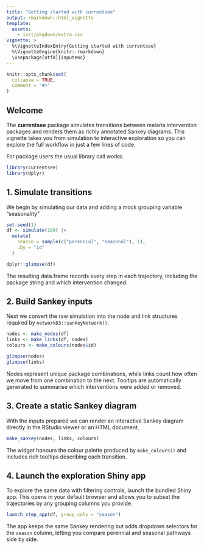 ```yaml
---
title: "Getting started with currentsee"
output: rmarkdown::html_vignette
template:
  assets:
    - inst/pkgdown/extra.css
vignette: >
  %\VignetteIndexEntry{Getting started with currentsee}
  %\VignetteEngine{knitr::rmarkdown}
  \usepackage[utf8]{inputenc}
---
```


```r
knitr::opts_chunk$set(
  collapse = TRUE,
  comment = "#>"
)
```

## Welcome

The **currentsee** package simulates transitions between malaria intervention
packages and renders them as richly annotated Sankey diagrams. This vignette
takes you from simulation to interactive exploration so you can explore the
full workflow in just a few lines of code.

For package users the usual library call works:

```r
library(currentsee)
library(dplyr)
```

## 1. Simulate transitions

We begin by simulating our data and adding a mock grouping variable "seasonality"

```r
set.seed(1)
df <- simulate(100) |>
  mutate(
    season = sample(c("perennial", "seasonal"), 1),
    .by = "id"
  )

dplyr::glimpse(df)
```

The resulting data.frame records every step in each trajectory, including the
package string and which intervention changed.

## 2. Build Sankey inputs

Next we convert the raw simulation into the node and link structures required
by `networkD3::sankeyNetwork()`.

```r
nodes <- make_nodes(df)
links <- make_links(df, nodes)
colours <- make_colours(nodes$id)

glimpse(nodes)
glimpse(links)
```

Nodes represent unique package combinations, while links count how often we
move from one combination to the next. Tooltips are automatically generated to
summarise which interventions were added or removed.

## 3. Create a static Sankey diagram

With the inputs prepared we can render an interactive Sankey diagram directly
in the RStudio viewer or an HTML document.

```r
make_sankey(nodes, links, colours)

```

The widget honours the colour palette produced by `make_colours()` and includes
rich tooltips describing each transition.

## 4. Launch the exploration Shiny app

To explore the same data with filtering controls, launch the bundled Shiny app.
This opens in your default browser and allows you to subset the trajectories by
any grouping columns you provide.

```r
launch_step_app(df, group_cols = "season")
```

The app keeps the same Sankey rendering but adds dropdown selectors for the
`season` column, letting you compare perennial and seasonal pathways side by
side.

